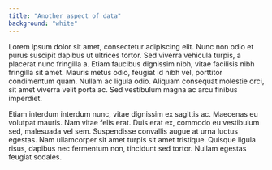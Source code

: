 ```yaml
---
title: "Another aspect of data"
background: "white"
---
```


Lorem ipsum dolor sit amet, consectetur adipiscing elit. Nunc non odio et purus suscipit dapibus ut ultrices tortor. Sed viverra vehicula turpis, a placerat nunc fringilla a. Etiam faucibus dignissim nibh, vitae facilisis nibh fringilla sit amet. Mauris metus odio, feugiat id nibh vel, porttitor condimentum quam. Nullam ac ligula odio. Aliquam consequat molestie orci, sit amet viverra velit porta ac. Sed vestibulum magna ac arcu finibus imperdiet.

Etiam interdum interdum nunc, vitae dignissim ex sagittis ac. Maecenas eu volutpat mauris. Nam vitae felis erat. Duis erat ex, commodo eu vestibulum sed, malesuada vel sem. Suspendisse convallis augue at urna luctus egestas. Nam ullamcorper sit amet turpis sit amet tristique. Quisque ligula risus, dapibus nec fermentum non, tincidunt sed tortor. Nullam egestas feugiat sodales.

